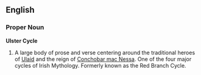 ==English==

===Proper Noun===
{{Wikipedia}}
'''Ulster Cycle'''

#A large body of prose and verse centering around the traditional heroes of [[Ulaid]] and the reign of [[Conchobar mac Nessa]].  One of the four major cycles of Irish Mythology.  Formerly known as the Red Branch Cycle.